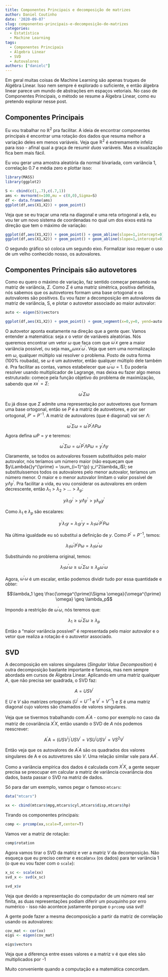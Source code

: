 ```yaml
---
title: Componentes Principais e decomposição de matrizes
author: Daniel Coutinho
date: '2020-09-07'
slug: componentes-principais-e-decomposição-de-matrizes
categories:
  - Estatística
  - Machine Learning
tags:
  - Componentes Principais
  - Álgebra Linear
  - SVD
  - Autovalores
authors: ["danielc"]  
---
```


Em geral muitas coisas de Machine Learning são apenas truques de Algébra Linear. Isso nem sempre é explorado o suficiente, e então álgebra linear parece um mundo de abstrações em espaços vetoriais. No caso de Componentes Principais, o método se resume a Álgebra Linear, como eu pretendo explorar nesse post. 

## Componentes Principais

Eu vou trabalhar no $\mathbb{R}^2$ pra facilitar. A ideia de encontrar componentes principais é encontrar uma rotação dos dados que resuma melhor a variação deles em menos variáveis. Veja que $\mathbb{R}^2$ é extremamente infeliz para isso - afinal qual a graça de resumir _duas_ variáveis. Mas a visualização fica bem mais fácil.

Eu vou gerar uma amostra aleatória da normal bivariada, com variância 1, correlação 0.7 e média zero e plottar isso:

```r

library(MASS)
library(ggplot2)

S <- cbind(c(1,.7),c(.7,1))
ams <- mvrnorm(n=100,mu = c(0,0),Sigma=S)
df <- data.frame(ams)
ggplot(df,aes(X1,X2)) + geom_point()

```

Veja que se eu traçar uma reta na diagonal e uma reta ortogonal a ela, eu vou ter um novo sistema de coordenadas no qual um dos eixos está na direção que tem o máximo de variação:

```r

ggplot(df,aes(X1,X2)) + geom_point() + geom_abline(slope=1,intercept=0)
ggplot(df,aes(X1,X2)) + geom_point() + geom_abline(slope=1,intercept=0) + geom_abline(slope=-1,intercept=0)
```

O segundo gráfico só coloca um segundo eixo. Formalizar isso requer o uso de um velho conhecido nosso, os autovalores.

## Componentes Principais são autovetores

Como eu quero o máximo de variação, faz sentido começar pensando na matriz de variância, $\Sigma$. Como $\Sigma$ é uma matriz simétrica, positiva definida, nós sabemos que os autovetores formam uma base ortogonal e os autovalores são positivos. Eu vou fazer a decomposição em autovalores da matriz de variância, S, e plotar o autovetor associado ao maior autovalor:

```r

auto <- eigen(S)$vectors

ggplot(df,aes(X1,X2)) + geom_point() + geom_segment(x=0,y=0, yend=auto[2,1],xend=auto[1,1],arrow=arrow())

```

O autovetor aponta exatamente na direção que a gente quer. Vamos entender a matemática: seja $x$ o vetor de variáveis aleatórias. Nós queremos encontrar um vetor $\omega$ que faça com que $\omega^{\prime}x$ gere a maior variância possível, ou seja $\max_\omega \omega xx^{\prime} \omega^{\prime}$. Veja que sem uma normalização em $\omega$, qualquer múltiplo vai resolver o problema. Posto de outra forma (100% roubada), se $\omega$ é um autovetor, então qualquer múltiplo dele também é. Pra facilitar as contas, vamos estabelecer que $\omega^{\prime}\omega = 1$. Eu poderia resolver usando multiplicador de Lagrange, mas deixa eu fazer algo menos estruturado: comece pela função objetivo do problema de maximização, sabendo que $xx^{\prime} = \Sigma$:

$$\omega^{\prime} \Sigma \omega$$

Eu já disse que $\Sigma$ admite uma representação por autovetores que formam uma base ortogonal, então se $P$ é a matriz de autovetores, e por ser ortogonal, $P' = P^{-1}$. A matriz de autovalores (que é diagonal) vai ser $\Lambda$:

$$\omega^{\prime} \Sigma \omega = \omega^{\prime} P^{\prime}\Lambda{}P \omega$$

Agora defina $\omega{}P = y$ e teremos:

$$\omega^{\prime} \Sigma \omega = \omega^{\prime} P^{\prime}\Lambda{}P \omega = y^{\prime} \Lambda y$$

Claramente, se todos os autovalores fossem substituídos pelo maior autovalor, nós teríamos um número maior (não esqueçam que $y\Lambda{}y^{\prime} = \sum_{i=1}^{p} y_i^2\lambda_i$); se substituíssemos todos os autovalores pelo menor autovalor, teríamos um número menor. O maior e o menor autovalor limitam o valor possível de $y \Lambda y^{\prime}$. Pra facilitar a vida, eu vou considerar os autovalores em ordem decrescente, então $\lambda_1 > \lambda_2 > ... >\lambda_p$:

$$y\lambda_1y^{\prime} > y \Lambda y^{\prime} > y \lambda_p y^{\prime}$$

Como $\lambda_1$ e $\lambda_p$ são escalares:

$$y^{\prime}\lambda_1y = \lambda_1 y^{\prime} y = \lambda_1 \omega^{\prime} P^{\prime} P \omega$$

Na última igualdade eu só substitui a definição de $y$. Como $P^{\prime} = P^{-1}$, temos:

$$\lambda_1 \omega^{\prime} P^{\prime} P \omega = \lambda_1 \omega^{\prime} \omega$$

Substituindo no problema original, temos:

$$\lambda_1 \omega^{\prime} \omega \geq \omega^{\prime} \Sigma \omega \geq \lambda_p \omega^{\prime}\omega$$

Agora, $\omega^{\prime}\omega$ é um escalar, então podemos dividir tudo por essa quantidade e obter:

$$\lambda_1 \geq \frac{\omega^{\prime}\Sigma \omega}{\omega^{\prime} \omega} \geq \lambda_p$$

Impondo a restrição de $\omega^{\prime}\omega$, nós teremos que:

$$\lambda_1 \geq \omega^{\prime}\Sigma \omega\geq \lambda_p$$

Então a "maior variância possível" é representada pelo maior autovalor e o vetor que realiza a rotação é o autovetor associado.

## SVD

A decomposição em valores singulares (_Singular Value Decomposition_) é outra decomposição bastante importante e famosa, mas nem sempre abordada em cursos de Álgebra Linear. Aplicando em uma matriz qualquer $A$, que não precisa ser quadrada, o SVD faz:

$$A = USV^{\prime}$$

E $U$ e $V$ são matrizes ortogonais ($U^{\prime} = U^{-1}$ e $V^{\prime} = V^{-1}$) e $S$ é uma matriz diagonal cujo valores são chamados de valores singulares. 

Veja que se tivermos trabalhando com $A^{\prime}A$ - como por exemplo no caso da matriz de covariância $X^{\prime}X$, então usando o SVD de $A$ nós podemos reescrever:

$$A^{\prime}A = (USV^{\prime})^{\prime}USV^{\prime} = VSU^{\prime}USV^{\prime} = VS^2V^{\prime}$$

Então veja que os autovalores de $A^{\prime}A$ são os quadrados dos valores singulares de A e os autovetores são $V$. Uma relação similar vale para $AA^{\prime}$. 

Como a variância empírica dos dados é calculada com $X^{\prime}X$, a gente sequer precisa se preocupar em calcular a matriz de variância covariância dos dados, basta passar o SVD na matriz de dados.

Só para dar um exemplo, vamos pegar o famoso `mtcars`:

```r

data("mtcars")

xx <- cbind(mtcars$mpg,mtcars$cyl,mtcars$disp,mtcars$hp)

```

Tirando os componentes principais:

```r

comp <- prcomp(xx,scale=T,center=T)

```

Vamos ver a matriz de rotação:

```r

comp$rotation
```

Agora vamos tirar o SVD da matriz e ver a matriz $V$ da decomposição. Não esqueça que eu preciso centrar e escalar`xx` (os dados) para ter variância 1 (o que eu vou fazer com o `scale`):

```r
x_sc <- scale(xx)
svd_x <- svd(x_sc)

svd_x$v
```

Veja que devido a representação do computador de um número real ser finita, as duas representações podiam diferir um pouquinho por erro numérico - isso não acontece justamente porque o `prcomp` usa svd!

A gente pode fazer a mesma decomposição a partir da matriz de correlação usando os autovalores:

```r

cov_mat <- cor(xx)
eigs <- eigen(cov_mat)

eigs$vectors
```

Veja que a diferença entre esses valores e a matriz v é que eles são multiplicados por -1

Muito conveniente quando a computação e a matemática concordam.